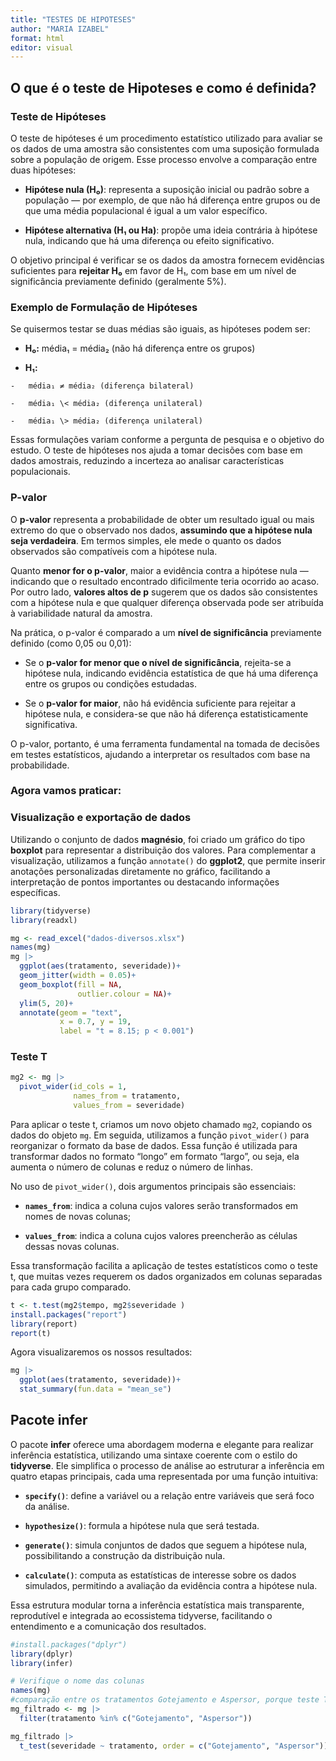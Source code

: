 ```yaml
---
title: "TESTES DE HIPOTESES"
author: "MARIA IZABEL"
format: html
editor: visual
---
```


## O que é o teste de Hipoteses e como é definida?

### Teste de Hipóteses

O teste de hipóteses é um procedimento estatístico utilizado para avaliar se os dados de uma amostra são consistentes com uma suposição formulada sobre a população de origem. Esse processo envolve a comparação entre duas hipóteses:

-   **Hipótese nula (H₀)**: representa a suposição inicial ou padrão sobre a população — por exemplo, de que não há diferença entre grupos ou de que uma média populacional é igual a um valor específico.

-   **Hipótese alternativa (H₁ ou Ha)**: propõe uma ideia contrária à hipótese nula, indicando que há uma diferença ou efeito significativo.

O objetivo principal é verificar se os dados da amostra fornecem evidências suficientes para **rejeitar H₀** em favor de H₁, com base em um nível de significância previamente definido (geralmente 5%).

### Exemplo de Formulação de Hipóteses

Se quisermos testar se duas médias são iguais, as hipóteses podem ser:

-   **H₀:** média₁ = média₂ (não há diferença entre os grupos)

-   **H₁:**

```         
-   média₁ ≠ média₂ (diferença bilateral)

-   média₁ \< média₂ (diferença unilateral)

-   média₁ \> média₂ (diferença unilateral)
```

Essas formulações variam conforme a pergunta de pesquisa e o objetivo do estudo. O teste de hipóteses nos ajuda a tomar decisões com base em dados amostrais, reduzindo a incerteza ao analisar características populacionais.

### P-valor

O **p-valor** representa a probabilidade de obter um resultado igual ou mais extremo do que o observado nos dados, **assumindo que a hipótese nula seja verdadeira**. Em termos simples, ele mede o quanto os dados observados são compatíveis com a hipótese nula.

Quanto **menor for o p-valor**, maior a evidência contra a hipótese nula — indicando que o resultado encontrado dificilmente teria ocorrido ao acaso. Por outro lado, **valores altos de p** sugerem que os dados são consistentes com a hipótese nula e que qualquer diferença observada pode ser atribuída à variabilidade natural da amostra.

Na prática, o p-valor é comparado a um **nível de significância** previamente definido (como 0,05 ou 0,01):

-   Se o **p-valor for menor que o nível de significância**, rejeita-se a hipótese nula, indicando evidência estatística de que há uma diferença entre os grupos ou condições estudadas.

-   Se o **p-valor for maior**, não há evidência suficiente para rejeitar a hipótese nula, e considera-se que não há diferença estatisticamente significativa.

O p-valor, portanto, é uma ferramenta fundamental na tomada de decisões em testes estatísticos, ajudando a interpretar os resultados com base na probabilidade.

### **Agora vamos praticar:**

### Visualização e exportação de dados

Utilizando o conjunto de dados **magnésio**, foi criado um gráfico do tipo **boxplot** para representar a distribuição dos valores. Para complementar a visualização, utilizamos a função `annotate()` do **ggplot2**, que permite inserir anotações personalizadas diretamente no gráfico, facilitando a interpretação de pontos importantes ou destacando informações específicas.

```r
library(tidyverse)
library(readxl)

mg <- read_excel("dados-diversos.xlsx")
names(mg)
mg |>
  ggplot(aes(tratamento, severidade))+
  geom_jitter(width = 0.05)+
  geom_boxplot(fill = NA,
               outlier.colour = NA)+
  ylim(5, 20)+
  annotate(geom = "text",
           x = 0.7, y = 19,
           label = "t = 8.15; p < 0.001")
```

### Teste T

```r
mg2 <- mg |>
  pivot_wider(id_cols = 1,
              names_from = tratamento,
              values_from = severidade)
```

Para aplicar o teste t, criamos um novo objeto chamado `mg2`, copiando os dados do objeto `mg`. Em seguida, utilizamos a função `pivot_wider()` para reorganizar o formato da base de dados. Essa função é utilizada para transformar dados no formato "longo" em formato "largo", ou seja, ela aumenta o número de colunas e reduz o número de linhas.

No uso de `pivot_wider()`, dois argumentos principais são essenciais:

-   **`names_from`**: indica a coluna cujos valores serão transformados em nomes de novas colunas;

-   **`values_from`**: indica a coluna cujos valores preencherão as células dessas novas colunas.

Essa transformação facilita a aplicação de testes estatísticos como o teste t, que muitas vezes requerem os dados organizados em colunas separadas para cada grupo comparado.

```r
t <- t.test(mg2$tempo, mg2$severidade )
install.packages("report")
library(report)
report(t)

```

Agora visualizaremos os nossos resultados:

```r
mg |>
  ggplot(aes(tratamento, severidade))+
  stat_summary(fun.data = "mean_se")
```

## **Pacote infer**

O pacote **infer** oferece uma abordagem moderna e elegante para realizar inferência estatística, utilizando uma sintaxe coerente com o estilo do **tidyverse**. Ele simplifica o processo de análise ao estruturar a inferência em quatro etapas principais, cada uma representada por uma função intuitiva:

-   **`specify()`**: define a variável ou a relação entre variáveis que será foco da análise.

-   **`hypothesize()`**: formula a hipótese nula que será testada.

-   **`generate()`**: simula conjuntos de dados que seguem a hipótese nula, possibilitando a construção da distribuição nula.

-   **`calculate()`**: computa as estatísticas de interesse sobre os dados simulados, permitindo a avaliação da evidência contra a hipótese nula.

Essa estrutura modular torna a inferência estatística mais transparente, reprodutível e integrada ao ecossistema tidyverse, facilitando o entendimento e a comunicação dos resultados.

```r
#install.packages("dplyr")
library(dplyr)
library(infer)

# Verifique o nome das colunas
names(mg)
#comparação entre os tratamentos Gotejamento e Aspersor, porque teste T faz para 2 niveis.
mg_filtrado <- mg |>
  filter(tratamento %in% c("Gotejamento", "Aspersor"))

mg_filtrado |>
  t_test(severidade ~ tratamento, order = c("Gotejamento", "Aspersor"))

```
